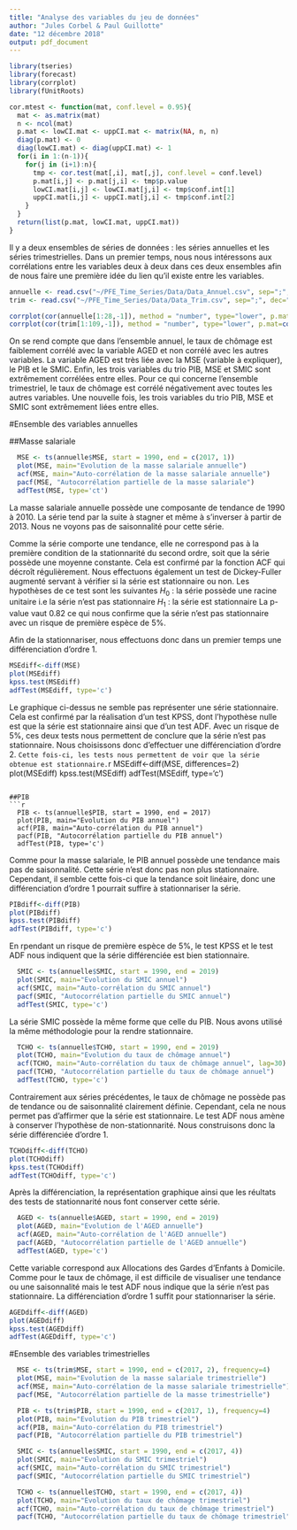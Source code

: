 ```yaml
---
title: "Analyse des variables du jeu de données"
author: "Jules Corbel & Paul Guillotte"
date: "12 décembre 2018"
output: pdf_document
---
```


```r
library(tseries)
library(forecast)
library(corrplot)
library(fUnitRoots)
```

```r
cor.mtest <- function(mat, conf.level = 0.95){
  mat <- as.matrix(mat)
  n <- ncol(mat)
  p.mat <- lowCI.mat <- uppCI.mat <- matrix(NA, n, n)
  diag(p.mat) <- 0
  diag(lowCI.mat) <- diag(uppCI.mat) <- 1
  for(i in 1:(n-1)){
    for(j in (i+1):n){
      tmp <- cor.test(mat[,i], mat[,j], conf.level = conf.level)
      p.mat[i,j] <- p.mat[j,i] <- tmp$p.value
      lowCI.mat[i,j] <- lowCI.mat[j,i] <- tmp$conf.int[1]
      uppCI.mat[i,j] <- uppCI.mat[j,i] <- tmp$conf.int[2]
    }
  }
  return(list(p.mat, lowCI.mat, uppCI.mat))
}
```
  
Il y a deux ensembles de séries de données : les séries annuelles et les séries trimestrielles. Dans un premier temps, nous nous intéressons aux corrélations entre les variables deux à deux dans ces deux ensembles afin de nous faire une première idée du lien qu'il existe entre les variables.  
  
```r
annuelle <- read.csv("~/PFE_Time_Series/Data/Data_Annuel.csv", sep=";", dec=",", nrows=30)
trim <- read.csv("~/PFE_Time_Series/Data/Data_Trim.csv", sep=";", dec=",")

corrplot(cor(annuelle[1:28,-1]), method = "number", type="lower", p.mat=cor.mtest(annuelle[1:28,-1], 0.95)[[1]], insig="pch", col=colorRampPalette(c("blue", "light blue", "red"))(50))
corrplot(cor(trim[1:109,-1]), method = "number", type="lower", p.mat=cor.mtest(trim[1:109,-1], 0.95)[[1]], insig="pch", col=colorRampPalette(c("blue", "light blue", "red"))(50))

```

On se rend compte que dans l'ensemble annuel, le taux de chômage est faiblement corrélé avec la variable AGED et non corrélé avec les autres variables. La variable AGED est très liée avec la MSE (variable à expliquer), le PIB et le SMIC. Enfin, les trois variables du trio PIB, MSE et SMIC sont extrêmement corrélées entre elles.
Pour ce qui concerne l'ensemble trimestriel, le taux de chômage est corrélé négativement avec toutes les autres variables. Une nouvelle fois, les trois variables du trio PIB, MSE et SMIC sont extrêmement liées entre elles.

#Ensemble des variables annuelles

##Masse salariale
```r
  MSE <- ts(annuelle$MSE, start = 1990, end = c(2017, 1))
  plot(MSE, main="Evolution de la masse salariale annuelle")
  acf(MSE, main="Auto-corrélation de la masse salariale annuelle")
  pacf(MSE, "Autocorrélation partielle de la masse salariale")
  adfTest(MSE, type='ct')
```

La masse salariale annuelle possède une composante de tendance de 1990 à 2010. La série tend par la suite à stagner et même à s'inverser à partir de 2013. Nous ne voyons pas de saisonnalité pour cette série.

Comme la série comporte une tendance, elle ne correspond pas à la première condition de la stationnarité du second ordre, soit que la série possède une moyenne constante. Cela est confirmé par la fonction ACF qui 
décroît régulièrement. Nous effectuons également un test de Dickey-Fuller augmenté servant à vérifier si la série est stationnaire ou non. Les hypothèses de ce test sont les suivantes
$H{_0}$ : la série possède une racine unitaire i.e la série n'est pas stationnaire
$H{_1}$ : la série est stationnaire
La p-value vaut 0.82 ce qui nous confirme que la série n'est pas stationnaire avec un risque de première espèce de 5%.

Afin de la stationnariser, nous effectuons donc dans un premier temps une différenciation d'ordre 1. 
```r
MSEdiff<-diff(MSE)
plot(MSEdiff)
kpss.test(MSEdiff)
adfTest(MSEdiff, type='c')
```

Le graphique ci-dessus ne semble pas représenter une série stationnaire. Cela est confirmé par la réalisation d'un test KPSS, dont l'hypothèse nulle est que la série est stationnaire ainsi que d'un test ADF. Avec un risque de 5%, ces deux tests nous permettent de conclure que la série n'est pas stationnaire. Nous choisissons donc d'effectuer une différenciation d'ordre 2. ```
Cette fois-ci, les tests nous permettent de voir que la série obtenue est stationnaire.
```r
MSEdiff<-diff(MSE, differences=2)
plot(MSEdiff)
kpss.test(MSEdiff)
adfTest(MSEdiff, type='c')
```

##PIB
```r
  PIB <- ts(annuelle$PIB, start = 1990, end = 2017)
  plot(PIB, main="Evolution du PIB annuel")
  acf(PIB, main="Auto-corrélation du PIB annuel")
  pacf(PIB, "Autocorrélation partielle du PIB annuel")
  adfTest(PIB, type='c')
```

Comme pour la masse salariale, le PIB annuel possède une tendance mais pas de saisonnalité. Cette série n'est donc pas non plus stationnaire. Cependant, il semble cette fois-ci que la tendance soit linéaire, donc une différenciation d'ordre 1 pourrait suffire à stationnariser la série. 
```r
PIBdiff<-diff(PIB)
plot(PIBdiff)
kpss.test(PIBdiff)
adfTest(PIBdiff, type='c')
```
En rpendant un risque de première espèce de 5%, le test KPSS et le test ADF nous indiquent que la série différenciée est bien stationnaire.

```r
  SMIC <- ts(annuelle$SMIC, start = 1990, end = 2019)
  plot(SMIC, main="Evolution du SMIC annuel")
  acf(SMIC, main="Auto-corrélation du SMIC annuel")
  pacf(SMIC, "Autocorrélation partielle du SMIC annuel")
  adfTest(SMIC, type='c')
```

La série SMIC possède la même forme que celle du PIB. Nous avons utilisé la même méthodologie pour la rendre stationnaire.

```r
  TCHO <- ts(annuelle$TCHO, start = 1990, end = 2019)
  plot(TCHO, main="Evolution du taux de chômage annuel")
  acf(TCHO, main="Auto-corrélation du taux de chômage annuel", lag=30)
  pacf(TCHO, "Autocorrélation partielle du taux de chômage annuel")
  adfTest(TCHO, type='c')
```

Contrairement aux séries précédentes, le taux de chômage ne possède pas de tendance ou de saisonnalité clairement définie. Cependant, cela ne nous permet pas d'affirmer que la série est stationnaire. Le test ADF nous amène à conserver l'hypothèse de non-stationnarité. Nous construisons donc la série différenciée d'ordre 1.
```r
TCHOdiff<-diff(TCHO)
plot(TCHOdiff)
kpss.test(TCHOdiff)
adfTest(TCHOdiff, type='c')
```
Après la différenciation, la représentation graphique ainsi que les réultats des tests de stationnarité nous font conserver cette série.

```r
  AGED <- ts(annuelle$AGED, start = 1990, end = 2019)
  plot(AGED, main="Evolution de l'AGED annuelle")
  acf(AGED, main="Auto-corrélation de l'AGED annuelle")
  pacf(AGED, "Autocorrélation partielle de l'AGED annuelle")
  adfTest(AGED, type='c')
```
Cette variable correspond aux Allocations des Gardes d'Enfants à Domicile. Comme pour le taux de chômage, il est difficile de visualiser une tendance ou une saisonnalité mais le test ADF nous indique que la série n'est pas stationnaire. La différenciation d'ordre 1 suffit pour stationnariser la série.
```r
AGEDdiff<-diff(AGED)
plot(AGEDdiff)
kpss.test(AGEDdiff)
adfTest(AGEDdiff, type='c')
```

#Ensemble des variables trimestrielles
```r
  MSE <- ts(trim$MSE, start = 1990, end = c(2017, 2), frequency=4)
  plot(MSE, main="Evolution de la masse salariale trimestrielle")
  acf(MSE, main="Auto-corrélation de la masse salariale trimestrielle")
  pacf(MSE, "Autocorrélation partielle de la masse trimestrielle")
```

```r
  PIB <- ts(trim$PIB, start = 1990, end = c(2017, 1), frequency=4)
  plot(PIB, main="Evolution du PIB trimestriel")
  acf(PIB, main="Auto-corrélation du PIB trimestriel")
  pacf(PIB, "Autocorrélation partielle du PIB trimestriel")
```

```r
  SMIC <- ts(annuelle$SMIC, start = 1990, end = c(2017, 4))
  plot(SMIC, main="Evolution du SMIC trimestriel")
  acf(SMIC, main="Auto-corrélation du SMIC trimestriel")
  pacf(SMIC, "Autocorrélation partielle du SMIC trimestriel")
```

```r
  TCHO <- ts(annuelle$TCHO, start = 1990, end = c(2017, 4))
  plot(TCHO, main="Evolution du taux de chômage trimestriel")
  acf(TCHO, main="Auto-corrélation du taux de chômage trimestriel")
  pacf(TCHO, "Autocorrélation partielle du taux de chômage trimestriel")
```

